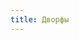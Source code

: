 ```yaml
---
title: Дворфы
---
```


<Audio fixed src="/menu/guidebook/races/dwarves/Skyclad - If I Die Laughing, It'll Be an Act of God.mp3" />

<ButtonCover noZoom title="Дворфы" src="/menu/guidebook/races/dwarves/pic.jpg" author="Bartlomiej Gawel" authorHref="https://www.artstation.com/gawel"/>
<BlockquoteBox attention text>
<div center>
    Во всём виноваты дворфы!
</div>
Твердят все, кроме самих дворфов. Именно этот коренастый народ стал первопроходцем в магическом искусстве при его рождении, а затем и при перерождении. Вечно деятельные, они всегда знают за что уцепиться.

Дворфы известны своим умением извлекать из, казалось бы, безвыходных ситуаций пользу, и это тоже не добавляет им доверия среди других народов. Лишившись в один момент всего, что у них было, дворфы выстояли, утёрли с лиц кровь и пепел, в которые обратилась их империя, сцепили зубы и стали проторять новые дороги. Лишившись много в другой момент, они повторили свой триумф и построили одну из первых империй на руинах Злорадства Нихерии.
</BlockquoteBox>
<BlockquoteBox warning text>
Дворфы знамениты наибольшим процентом рождаемости детей с **сильным магическим потенциалом**, а также занимают первое место в рейтинге **лучших бород** Нихерии. Легко заражаются ликантропией и вампиризмом. Более того, в каком-то смысле стали причиной появления этих проклятий.
</BlockquoteBox>
За годы совместной жизни дворфы научились у людей многому: экспании, империализму и многому другому, что позволило им построить невероятно крепкую империю на самой заре Уходящей эпохи.

Дворфы это: работники тяжёлой индустрии — проклинающие день, когда был выплавлен первый слиток и тем не менее лучшие в своём деле; ударники пивоваренного ремесла — совершившие прорыв в изготовлении напитков брожения, а затем ещё один прорыв в ремесле их питья; волшебники-экспериментаторы — создавшие целую эпоху и несколько проклятий, нависших над всеми разумными.

## История происхождения
Всякую эпоху цивилизация дворфов берёт неимоверный разгон, пока не врежется со всей скоростью в очередной рояль истории. О первой великой цивилизации дворфов даже никто не знал, кроме них самих: Мордвинская империя пряталась глубоко под землёй и долгое время практически никак не давала о себе знать на поверхности. Когда дворфы вознамерились открыть торговлю, их количество для наземных жителей показалось сущим кошмаром. Особенности религии дворфов <span class="spoiler">о прелестях Ним-Сат и мужской силе Хал-Таса</span> оказались на поверхности страшнейшей ересью, что привело к страшной войне, длившейся с десяток лет и прервавшейся Красным Рассветом.

Катастрофа уничтожила Мордвинскую империю. В тот день многие убедились, что дворфы всё же прогневали богов.

И быть дворфам изгоями, если бы не обнаружившийся в них магический дар. Кто-то считал его проклятием, кто-то — благословением богов. Эти мнения раскололи мир пополам. Да и сами дворфы разделились — оставшиеся в Мордвине (городе, жалком подобии столицы былой империи) принялись проводить раскопки и восстанавливать руины; ушедшие на восток углубились в изучение магии и обучение ей других.

Эпоха Разума в очередной раз уничтожила великое множество дворфов, причем в основном магов. Дворфы-колдуны востока лишились дома, своих тел и даже душ, будучи расщепленными последствиями своих магических изысканий, которые должны были их защитить. Западные дворфы, дворфы Мордвина припоминают это событие по сей день, но не смогли сохранить возникших предрассудков и на полвека. Современные дворфы снова вовсю изучают и практикуют магию.

## Культура
Грубые, решительные и упрямые, новаторы и богохульники.
<BlockquoteBox center author="Араднаал Квифейр, синларинский политик Новой Эпохи.">
    Кажется всё, что не могут терпеть бестийцы, было запечатлено волей божественной во плоти дворфов.
</BlockquoteBox>
Дворфы делятся на две группы: поклонники магии и противники магии. Обе группы жили вместе и всячески старались подавить свои предрассудки, чтобы не привести к очередному конфликту. С возникновением Сикстиннской колонии, отталкивающая сила получила поле для действий — туда восстанавливать империю отправились в основе своей именно поклонники магии.

**Компенсировать свой рост для дворфов — что-то вроде условной традиции.** Они носят длиннополую одежду, обувь на толстой подошве, ревностно ухаживают за бородами, высоко подвязывают волосы, любят остроконечные шляпы или капюшоны и чересчур громоздкие посохи. Их архитектура состоит из массивных стех, огромных дверей, циклопических потолков, поражающих, облицованных металлом колонн и вырезанной из благородного камня мебели. **Гигантские подземные города дворфов прозваны тейгами.**

**Мордвинский язык** потерял былую популярность на востоке, но обрёл не меньшую на западе, разбившись таким образом на два диалекта. Выжившие дворфы востока, вернувшись в родыне края принесли с собой диалект **морд** — и без того грубейший язык Нихерии огрубел еще сильнее, и букавльно любое слово на этом языке считается бранным жителями Нихерии; возродители Мордвинской империи же общаются на **броке**, углы которого ветром поверхности с годами сгладились, но дали матерной прослойке речи небывалый доселе контраст, из-за чего дворфийская речь только прибавила в выразительности. Дворфы Секрийского доминиона поддерживают традицию вести торговлю на арвийском языке.

В отличие от богатств, все дворфийские обряды и традиции сохранились в идеальном состоянии. Например, есть особый день в году, который называется «ломай-круши». Дворфы в этот день ломают и выбрасывают из окон всякое старьё. Многовековая традиция не жалеть свой труд, если он устарел, судя по всему, и сделала из них сейчас самых сильных чародеев.

### Быт 
**Период ухаживания** такой: избранник должен надарить любимой подарков в высоту её роста. Раньше это были разнообразные ценности, но традиции со временем упрощаются, поэтому сейчас подарки могут быть чисто символическими. Например, некоторые остроумные женихи притаскивают возлюбленным шкафы, повязанные алыми бантами. Конечно же, принять подарки или нет — зависит от дамы.

**Свадьбы шумные.** До выхода дворфов на поверхность люди полагали, что в недрах Нихерии периодически происходят удивительно ритмичные и строго локализованные землетрясения. Сейчас эта загадка наконец-то разрешилась, а гул и грохот переместился из-под ног в соседние дома.

Замужняя дворфийка обязана заплетать волосы в косы, а женатый дворф – коротко подстригать бороду. Это означает вступление в новый период жизни и готовность пожертвовать для жены даже этим сокровищем.

**Похороны** простые: покойников закапывают в землю на полтора метра, а на могиле складывают пирамиду или курган из камней.

К **полукровкам** относятся негативно. Потому что чаще всего они выше чистокровных дворфов.

## Внешность
За дворфами закрепился стереотип самых низких существ Нихерии. **Средний рост: 155 см, максимальный — 160см.** Вес: **от 80кг среди мужчин, около 60кг среди женщин**. **Продолжительность жизни: около 150 лет**, взрослеют медленно, сохраняя молодость и свежесть кожи вплоть до ста тридцати, а потом седеют, скрючиваются и покрываются жёлтыми пятнами старости.

<BlockquoteBox text>
    <AuthorPic src="/menu/guidebook/races/dwarves/pic2.jpg" left author="Sarasti" authorHref="https://www.artstation.com/sarasti" />
    **Флатрожилы** - самые северные дворфы. Беловолосые, с сероватой кожей и блёклыми глазами. У них единственных аккуратный нос и плохо растут бороды.
</BlockquoteBox>
<BlockquoteBox text>
    **Мордвокопы** - дворфы средней полосы империи, самые многочисленные. Черноволосые и носатые низкорослые грубияны. На них лежит вина за стереотипы касательно всей расы.
</BlockquoteBox>
<BlockquoteBox text>
    **Пескоступы** - дворфы юга. Самые волосатые, даже у женщин можно обнаружить аккуратные бакенбарды. Волосы всех оттенков рыжего. Глаза зелёные, серые или голубые.
</BlockquoteBox>
Отличить дворфийку от дворфа можно по наличию груди, отсутствию бороды (бакенбарды иногда не считаются) и большому количеству украшений.

Действительно красивых дворфиек мало, но у них есть свой особенный шарм, а крупные черты лица смотрятся гармонично на фоне крепко сбитого невысокого тела.

## Примеры имён
У каждого дворфа есть имя и фамилия. У особо знатных добавляется название рода.

<Table content={[
            ["Этнос", "Маскулинные имена", "Феминные имена"],
            ["Флатрожилы", "Фадлерик, Римтагфор, Гаркит;", "Глинрешель, Нирфиналья, Флартрисс;"],
            ["Мордвокопы", "Гамден, Варминбор, Больжедор;", "Барнга, Ранлена, Ниргитралья;"],
            ["Пескоступы", "Гумричот, Желевдрав, Чертасдван;", "Хильлия, Шеллана, Шошонна;"],
        ]}/>

<div center>
    Это никаким образом не строгие правила, но исторически и статистически наиболее подходящие варианты для осведомлённости.
</div>
<Details summary="Подробности для самых инстересующихся">
    * **Флатрожилы**: любят похвалиться своим произношением звука «р», звуки «т» и «с» также довольно часты.
    * **Мордвокопы**: предпочитают классические взрывные звуки «б» и «д».
    * **Пескоступы**: неровно дышат к шипящим и глухим звукам, а также удвоенным согласным.

    #### Имена
    Зачастую имена дворфов состоят из закрытых слогов, не сильно реже еще и прикрытых при этом. Т.е. из таких слогов, которые и начинаются, и заканчиваются на согласный звук. **Имена дворфов крайне редко начинаются с неприкрытого слога — начинающегося с гласной.** Чаще всего имена дворфов состоят из **трёх слогов**.
    <Board columns={2}>
        Маскулинные имена могут оканчиваться практически на что угодно, но не на открытый слог. Некоторые семьи соревнуются в количество непроизносимых сочетаний согласных в имени, но это не распространено.

        Феминные имена часто оканчиваются на открытые слоги «да», «на» и пр. Для искушенных — «лья» или «ель», особенно свойственно флатрожилам — «исс».
    </Board>

    #### Фамилии 
    Фамилия (или род) исходит либо из имени родоначальника, либо из рода деятельности родоначальника, либо из места проживания родоначальника.
</Details>
<div center>
    Ключевые слова для поиска артов — dwarf
</div>